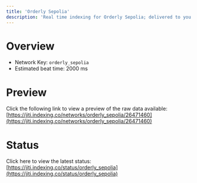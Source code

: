 ```yaml
---
title: 'Orderly Sepolia'
description: 'Real time indexing for Orderly Sepolia; delivered to you'
---
```


# Overview
- Network Key: `orderly_sepolia`
- Estimated beat time: 2000 ms

# Preview
Click the following link to view a preview of the raw data available: [https://jiti.indexing.co/networks/orderly_sepolia/26471460](https://jiti.indexing.co/networks/orderly_sepolia/26471460)

# Status
Click here to view the latest status: [https://jiti.indexing.co/status/orderly_sepolia](https://jiti.indexing.co/status/orderly_sepolia)
